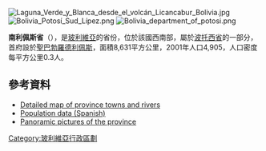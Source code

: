 [[Image:Laguna_Verde_y_Blanca_desde_el_volcán_Licancabur_Bolivia.jpg|right]]
[[Image:Bolivia_Potosí_Sud_Lípez.png|right]]
[[Image:Bolivia_department_of_potosi.png|right]]

'''南利佩斯省'''（{{lang-es|Provincia de Sud Lípez}}），是[[玻利維亞|玻利維亞]]的省份，位於該國西南部，屬於[[波托西省|波托西省]]的一部分，首府設於[[聖巴勃羅德利佩斯|聖巴勃羅德利佩斯]]，面積8,631平方公里，2001年人口4,905，人口密度每平方公里0.3人。

==參考資料==
*[https://web.archive.org/web/20120420021248/http://aguabolivia.org/situacionaguaX/Riego/mapas/potosi/surlipez.htm Detailed map of province towns and rivers]
*[https://web.archive.org/web/20070222115622/http://www.ine.gov.bo/cgi-bin/PIWDGEOxx.EXE Population data (Spanish)]
*[http://www.rasquin.com/panoramic/#Bolivia Panoramic pictures of the province] {{Wayback|url=http://www.rasquin.com/panoramic/#Bolivia |date=20170106163425 }}

{{coord|22|04|S|67|07|W|type:adm2nd_region:BO|display=title}} 

{{Bolivia-geo-stub}}
{{玻利維亞省份}}

[[Category:玻利維亞行政區劃|Category:玻利維亞行政區劃]]